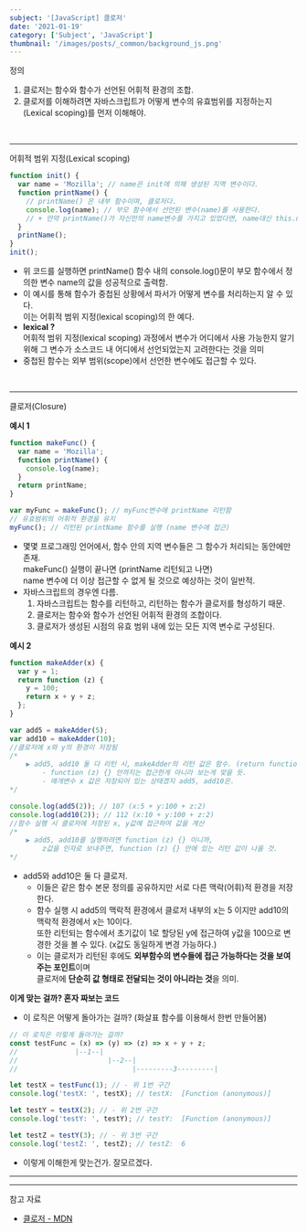 ```yaml
---
subject: '[JavaScript] 클로저'
date: '2021-01-19'
category: ['Subject', 'JavaScript']
thumbnail: '/images/posts/_common/background_js.png'
---
```



<Typography variant="h3" backgroundColor="gray">
  <span>정의</span>
</Typography>

1. 클로저는 함수와 함수가 선언된 어휘적 환경의 조합.
2. 클로저를 이해하려면 자바스크립트가 어떻게 변수의 유효범위를 지정하는지(Lexical scoping)를 먼저 이해해야.

<br />

---

<Typography variant="h3" backgroundColor="gray">
  <span>어휘적 범위 지정(Lexical scoping)</span>
</Typography>

```js
function init() {
  var name = 'Mozilla'; // name은 init에 의해 생성된 지역 변수이다.
  function printName() {
    // printName() 은 내부 함수이며, 클로저다.
    console.log(name); // 부모 함수에서 선언된 변수(name)를 사용한다.
    // + 만약 printName()가 자신만의 name변수를 가지고 있었다면, name대신 this.name을 사용했을 것
  }
  printName();
}
init();
```

- 위 코드를 실행하면 printName() 함수 내의 console.log()문이 부모 함수에서 정의한 변수 name의 값을 성공적으로 출력함.
- 이 예시를 통해 함수가 중첩된 상황에서 파서가 어떻게 변수를 처리하는지 알 수 있다.  
   이는 어휘적 범위 지정(lexical scoping)의 한 예다.
- **lexical ?**  
  어휘적 범위 지정(lexical scoping) 과정에서 변수가 어디에서 사용 가능한지 알기 위해 그 변수가 소스코드 내 어디에서 선언되었는지 고려한다는 것을 의미
- 중첩된 함수는 외부 범위(scope)에서 선언한 변수에도 접근할 수 있다.

<br />

---

<Typography variant="h3" backgroundColor="gray">
  <span>클로저(Closure)</span>
</Typography>

**예시 1**

```js
function makeFunc() {
  var name = 'Mozilla';
  function printName() {
    console.log(name);
  }
  return printName;
}

var myFunc = makeFunc(); // myFunc변수에 printName 리턴함
// 유효범위의 어휘적 환경을 유지
myFunc(); // 리턴된 printName 함수를 실행 (name 변수에 접근)
```

- 몇몇 프로그래밍 언어에서, 함수 안의 지역 변수들은 그 함수가 처리되는 동안에만 존재.  
  makeFunc() 실행이 끝나면 (printName 리턴되고 나면)  
  name 변수에 더 이상 접근할 수 없게 될 것으로 예상하는 것이 일반적.
- 자바스크립트의 경우엔 다름.
  1. 자바스크립트는 함수를 리턴하고, 리턴하는 함수가 클로저를 형성하기 때문.
  2. 클로저는 함수와 함수가 선언된 어휘적 환경의 조합이다.
  3. 클로저가 생성된 시점의 유효 범위 내에 있는 모든 지역 변수로 구성된다.

**예시 2**

```js
function makeAdder(x) {
  var y = 1;
  return function (z) {
    y = 100;
    return x + y + z;
  };
}

var add5 = makeAdder(5);
var add10 = makeAdder(10);
//클로저에 x와 y의 환경이 저장됨
/* 
    ▶ add5, add10 둘 다 리턴 시, makeAdder의 리턴 값은 함수. (return function (z) {})
        - function (z) {} 안까지는 접근한게 아니라 보는게 맞을 듯.
        - 매개변수 x 값은 저장되어 있는 상태겠지 add5, add10은.
*/

console.log(add5(2)); // 107 (x:5 + y:100 + z:2)
console.log(add10(2)); // 112 (x:10 + y:100 + z:2)
//함수 실행 시 클로저에 저장된 x, y값에 접근하여 값을 계산
/* 
    ▶ add5, add10를 실행하려면 function (z) {} 이니까,
        z값을 인자로 보내주면, function (z) {} 안에 있는 리턴 값이 나올 것.        
*/
```

- add5와 add10은 둘 다 클로저.
  - 이들은 같은 함수 본문 정의를 공유하지만 서로 다른 맥락(어휘)적 환경을 저장한다.
  - 함수 실행 시 add5의 맥락적 환경에서 클로저 내부의 x는 5 이지만 add10의 맥락적 환경에서 x는 10이다.  
     또한 리턴되는 함수에서 초기값이 1로 할당된 y에 접근하여 y값을 100으로 변경한 것을 볼 수 있다. (x값도 동일하게 변경 가능하다.)
  - 이는 클로저가 리턴된 후에도 **외부함수의 변수들에 접근 가능하다는 것을 보여주는 포인트**이며  
     클로저에 **단순히 값 형태로 전달되는 것이 아니라는 것**을 의미.

**이게 맞는 걸까? 혼자 짜보는 코드**

- 이 로직은 어떻게 돌아가는 걸까? (화살표 함수를 이용해서 한번 만들어봄)

```js
// 이 로직은 이렇게 돌아가는 걸까?
const testFunc = (x) => (y) => (z) => x + y + z;
//  			|--1--|
//         		        |--2--|
//                			  |---------3---------|

let testX = testFunc(1); // - 위 1번 구간
console.log('testX: ', testX); // testX:  [Function (anonymous)]

let testY = testX(2); // - 위 2번 구간
console.log('testY: ', testY); // testY:  [Function (anonymous)]

let testZ = testY(3); // - 위 3번 구간
console.log('testZ: ', testZ); // testZ:  6
```

- 이렇게 이해한게 맞는건가. 잘모르겠다.

---

---

<Typography backgroundColor="yellow" variant="p" isBold>
  <span>참고 자료</span>
</Typography>

- [클로저 - MDN](https://developer.mozilla.org/ko/docs/Web/JavaScript/Guide/Closures)
